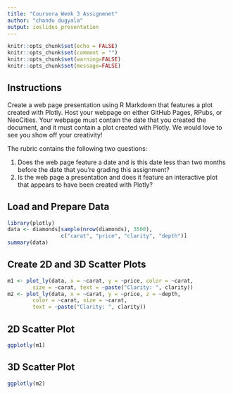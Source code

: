 ```yaml
---
title: "Coursera Week 3 Assignmnet"
author: "chandu dugyala"
output: ioslides_presentation
---
```


```r
knitr::opts_chunk$set(echo = FALSE)
knitr::opts_chunk$set(comment = "")
knitr::opts_chunk$set(warning=FALSE)
knitr::opts_chunk$set(message=FALSE)
```

## Instructions

Create a web page presentation using R Markdown that features a plot created with Plotly. 
Host your webpage on either GitHub Pages, RPubs, or NeoCities. Your webpage must contain the date that you created the document,
and it must contain a plot created with Plotly. We would love to see you show off your creativity!

The rubric contains the following two questions:

1. Does the web page feature a date and is this date less than two months before the date that you're grading this assignment?
2. Is the web page a presentation and does it feature an interactive plot that appears to have been created with Plotly?

## Load and Prepare Data
```r
library(plotly)
data <- diamonds[sample(nrow(diamonds), 3500), 
                 c("carat", "price", "clarity", "depth")]
summary(data)
```

## Create 2D and 3D Scatter Plots
```r
m1 <- plot_ly(data, x = ~carat, y = ~price, color = ~carat,
        size = ~carat, text = ~paste("Clarity: ", clarity))
m2 <- plot_ly(data, x = ~carat, y = ~price, z = ~depth,
        color = ~carat, size = ~carat, 
        text = ~paste("Clarity: ", clarity)) 
```

## 2D Scatter Plot

```r
ggplotly(m1)
```

## 3D Scatter Plot

```r
ggplotly(m2)
```
